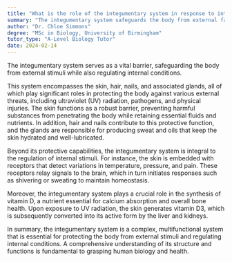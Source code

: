 ```yaml
---
title: "What is the role of the integumentary system in response to internal and external stimuli?"
summary: "The integumentary system safeguards the body from external factors and plays a crucial role in regulating internal conditions."
author: "Dr. Chloe Simmons"
degree: "MSc in Biology, University of Birmingham"
tutor_type: "A-Level Biology Tutor"
date: 2024-02-14
---
```


The integumentary system serves as a vital barrier, safeguarding the body from external stimuli while also regulating internal conditions.

This system encompasses the skin, hair, nails, and associated glands, all of which play significant roles in protecting the body against various external threats, including ultraviolet (UV) radiation, pathogens, and physical injuries. The skin functions as a robust barrier, preventing harmful substances from penetrating the body while retaining essential fluids and nutrients. In addition, hair and nails contribute to this protective function, and the glands are responsible for producing sweat and oils that keep the skin hydrated and well-lubricated.

Beyond its protective capabilities, the integumentary system is integral to the regulation of internal stimuli. For instance, the skin is embedded with receptors that detect variations in temperature, pressure, and pain. These receptors relay signals to the brain, which in turn initiates responses such as shivering or sweating to maintain homeostasis.

Moreover, the integumentary system plays a crucial role in the synthesis of vitamin D, a nutrient essential for calcium absorption and overall bone health. Upon exposure to UV radiation, the skin generates vitamin D3, which is subsequently converted into its active form by the liver and kidneys.

In summary, the integumentary system is a complex, multifunctional system that is essential for protecting the body from external stimuli and regulating internal conditions. A comprehensive understanding of its structure and functions is fundamental to grasping human biology and health.
    